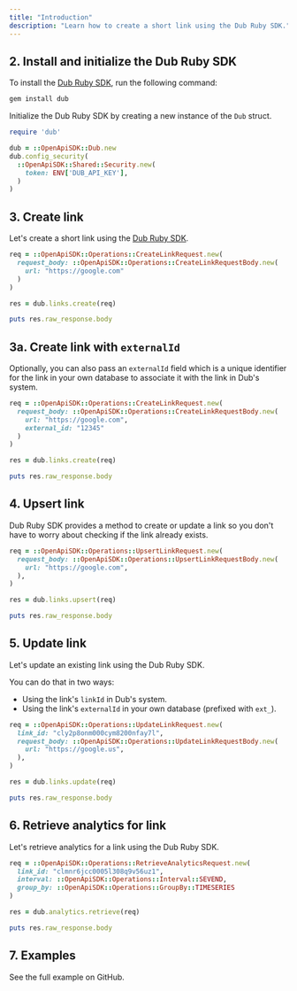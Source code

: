 ```yaml
---
title: "Introduction"
description: "Learn how to create a short link using the Dub Ruby SDK."
---
```



<Prerequisites />

## 2. Install and initialize the Dub Ruby SDK

<Steps titleSize="h3">

<Step title="Install">

To install the [Dub Ruby SDK](https://d.to/ruby), run the following command:

```bash bash
gem install dub
```

</Step>

<Step title="Initialize">

Initialize the Dub Ruby SDK by creating a new instance of the `Dub` struct.

```ruby
require 'dub'

dub = ::OpenApiSDK::Dub.new
dub.config_security(
  ::OpenApiSDK::Shared::Security.new(
    token: ENV['DUB_API_KEY'],
  )
)
```

</Step>

</Steps>

## 3. Create link

Let's create a short link using the [Dub Ruby SDK](https://d.to/ruby).

```ruby index.rb
req = ::OpenApiSDK::Operations::CreateLinkRequest.new(
  request_body: ::OpenApiSDK::Operations::CreateLinkRequestBody.new(
    url: "https://google.com"
  )
)

res = dub.links.create(req)

puts res.raw_response.body
```

<Accordion title="Full list of available attributes for the Link model">
  <LinkArguments />
</Accordion>

## 3a. Create link with `externalId`

Optionally, you can also pass an `externalId` field which is a unique identifier for the link in your own database to associate it with the link in Dub's system.

```ruby index.rb
req = ::OpenApiSDK::Operations::CreateLinkRequest.new(
  request_body: ::OpenApiSDK::Operations::CreateLinkRequestBody.new(
    url: "https://google.com",
    external_id: "12345"
  )
)

res = dub.links.create(req)

puts res.raw_response.body
```

## 4. Upsert link

Dub Ruby SDK provides a method to create or update a link so you don't have to worry about checking if the link already exists.

```ruby index.rb
req = ::OpenApiSDK::Operations::UpsertLinkRequest.new(
  request_body: ::OpenApiSDK::Operations::UpsertLinkRequestBody.new(
    url: "https://google.com",
  ),
)

res = dub.links.upsert(req)

puts res.raw_response.body
```

## 5. Update link

Let's update an existing link using the Dub Ruby SDK.

You can do that in two ways:

- Using the link's `linkId` in Dub's system.
- Using the link's `externalId` in your own database (prefixed with `ext_`).

```ruby index.rb
req = ::OpenApiSDK::Operations::UpdateLinkRequest.new(
  link_id: "cly2p8onm000cym8200nfay7l",
  request_body: ::OpenApiSDK::Operations::UpdateLinkRequestBody.new(
    url: "https://google.us",
  ),
)

res = dub.links.update(req)

puts res.raw_response.body
```

## 6. Retrieve analytics for link

Let's retrieve analytics for a link using the Dub Ruby SDK.

```ruby index.rb
req = ::OpenApiSDK::Operations::RetrieveAnalyticsRequest.new(
  link_id: "clmnr6jcc0005l308q9v56uz1",
  interval: ::OpenApiSDK::Operations::Interval::SEVEND,
  group_by: ::OpenApiSDK::Operations::GroupBy::TIMESERIES
)

res = dub.analytics.retrieve(req)

puts res.raw_response.body
```

## 7. Examples

<CardGroup cols={2}>
  <Card
    title="Ruby Example"
    icon="arrow-up-right-from-square"
    href="https://github.com/dubinc/examples/tree/main/ruby"
  >
    See the full example on GitHub.
  </Card>
</CardGroup>
